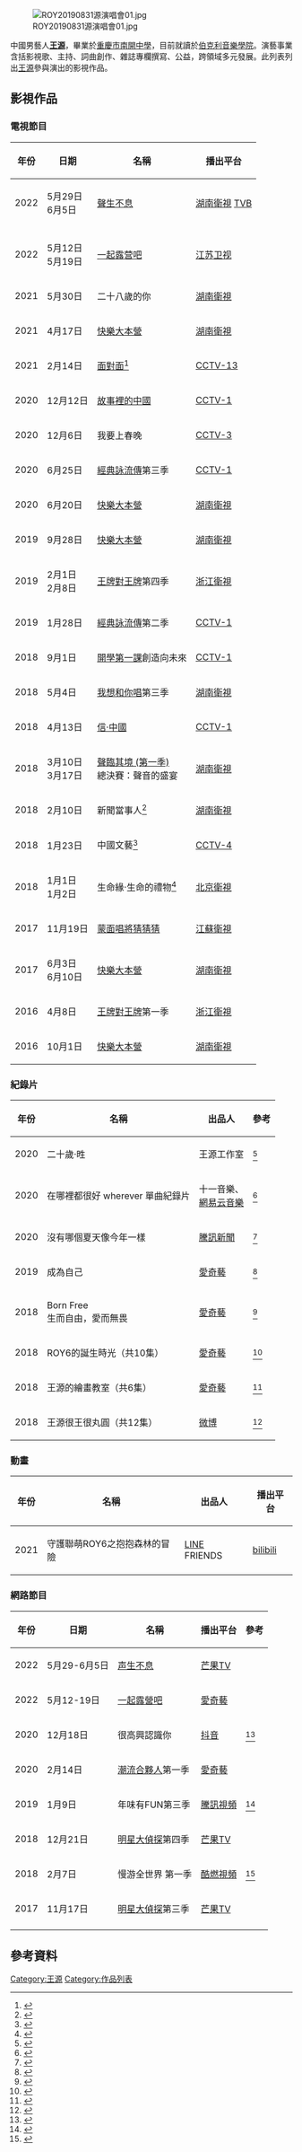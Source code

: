[[File:ROY20190831源演唱會01.jpg|thumb]]

中國男藝人'''[[王源|王源]]'''，畢業於[[重慶市南開中學|重慶市南開中學]]，目前就讀於[[伯克利音樂學院|伯克利音樂學院]]。演藝事業含括影視歌、主持、詞曲創作、雜誌專欄撰寫、公益，跨領域多元發展。此列表列出[[王源|王源]]參與演出的影視作品。

== 影視作品 ==
=== 電視節目 ===
{| class="wikitable sortable" width="50%" style=text-align:center
|- 
! 年份
! 日期
! 名稱
! 播出平台
|-
|2022
|5月29日<br>6月5日
|[[聲生不息|聲生不息]]
|[[湖南衛視|湖南衛視]] [[TVB|TVB]]
|-
|-
|2022
|5月12日<br>5月19日
|[[一起露营吧|一起露营吧]]
|[[江苏卫视|江苏卫视]]
|-
|2021
|5月30日
|二十八歲的你
|[[湖南衛視|湖南衛視]]
|-
| 2021
| 4月17日
| [[快樂大本營|快樂大本營]]
| [[湖南衛視|湖南衛視]]
|-
| 2021
| 2月14日
| [[面對面|面對面]]<ref>{{cite web |title=《面对面》 20210214|url=https://tv.cctv.com/2021/02/14/VIDEC7D1MgR4dwyg1rETH4cX210214.shtml?spm=C45404.PNkJlDGx4S3Q.EpV1fmwfnQPI.3|website=央视网|accessdate=2021-02-15}}</ref>
| [[中國中央電視台新聞頻道|CCTV-13]]
|-
| 2020
| 12月12日
| [[故事裡的中國|故事裡的中國]]
| [[中國中央電視台綜合頻道|CCTV-1]] 
|-
| 2020
| 12月6日
| 我要上春晚
| [[中國中央電視台綜藝頻道|CCTV-3]]
|-
| 2020
| 6月25日
| [[經典詠流傳|經典詠流傳]]第三季
| [[中國中央電視台綜合頻道|CCTV-1]]
|-
| 2020
| 6月20日
| [[快樂大本營|快樂大本營]]
| [[湖南衛視|湖南衛視]]
|-
| 2019
| 9月28日
| [[快樂大本營|快樂大本營]]
| [[湖南衛視|湖南衛視]]
|-
| 2019
| 2月1日<br>2月8日
| [[王牌對王牌_(真人秀)|王牌對王牌]]第四季
| [[浙江衛視|浙江衛視]]
|-
| 2019
| 1月28日
| [[經典詠流傳|經典詠流傳]]第二季
| [[中國中央電視台綜合頻道|CCTV-1]]
|-
| 2018
| 9月1日
| [[開學第一課|開學第一課]]創造向未來
| [[中國中央電視台綜合頻道|CCTV-1]] 
|-
| 2018
| 5月4日
| [[我想和你唱|我想和你唱]]第三季
| [[湖南衛視|湖南衛視]]
|-
| 2018
| 4月13日
| [[信·中國|信·中國]]
| [[中國中央電視台綜合頻道|CCTV-1]]
|-
| 2018
| 3月10日<br>3月17日
| [[聲臨其境_(第一季)|聲臨其境 (第一季)]]<br>總決賽：聲音的盛宴
| [[湖南衛視|湖南衛視]]
|-
| 2018
| 2月10日
| 新聞當事人<ref>{{cite web |title=《新聞當事人》20180210期：王源 少年初長成 People in News|url=https://www.youtube.com/watch?v=8K-Z1YErz8Y|website=【芒果TV精選頻道】|date=2018-02-10}}</ref>
| [[湖南衛視|湖南衛視]]
|-
| 2018
| 1月23日
| 中國文藝<ref>{{cite web |title=《中國文藝》 20180123 讀唱人生 朗讀者·王源談如何修煉青春|url=https://www.youtube.com/watch?v=dWspWKPysOM&t=251s|website=CCTV中文國際|date=2018-01-23}}</ref>
| [[中國中央電視台中文國際頻道|CCTV-4]]
|-
| 2018
| 1月1日<br>1月2日
| 生命緣·生命的禮物<ref>{{cite web |title=三胞胎相继患癌症，可怜妈妈拉扯租住地下室，爸爸打两份工也难支撑，看到居住环境让人心酸【生命缘之生命的礼物第一季】|url=https://www.youtube.com/watch?v=3ZfSsVb30c4|website=北京电视台生活频道 China BeijingTV Life Channel|date=2020-08-08}}</ref>
| [[北京衛視|北京衛視]]
|-
| 2017
| 11月19日
| [[蒙面唱將猜猜猜_(第二季)|蒙面唱將猜猜猜]]
| [[江蘇衛視|江蘇衛視]] 
|-
| 2017
| 6月3日<br>6月10日
| [[快樂大本營|快樂大本營]]
| [[湖南衛視|湖南衛視]] 
|-
| 2016
| 4月8日
| [[王牌對王牌_(真人秀)|王牌對王牌]]第一季
| [[浙江衛視|浙江衛視]]
|-
| 2016
| 10月1日
| [[快樂大本營|快樂大本營]]
| [[湖南衛視|湖南衛視]] 
|}

=== 紀錄片 ===
{| class="wikitable sortable" width="50%" style=text-align:center
|- 
! 年份
! 名稱
! 出品人
! 參考
|-
| 2020
| 二十歲‧甠
| 王源工作室
| <ref>{{cite web |title=纪录片《二十岁·甠》正式上线|url=https://weibo.com/tv/show/1034:4579805480288333?from=old_pc_videoshow|website=王源RoyWang工作室官博|date=2020-12-07}}</ref>
|-
| 2020
| 在哪裡都很好 wherever 單曲紀錄片
| 十一音樂、<br>[[網易云音樂|網易云音樂]]
| <ref>{{cite web |title=蔡健雅 x 王源 - 《在哪裡都很好》 wherever 單曲紀錄片|url=https://www.youtube.com/watch?v=6I-tYdgrMms|website=蔡健雅 Tanya Chua YouTube|date=2020-11-12}}</ref>
|-
| 2020
| 沒有哪個夏天像今年一樣
| [[騰訊新聞|騰訊新聞]]
| <ref>{{cite web |title=王源纪录短片《没有哪个夏天像今年一样》|url=https://v.qq.com/detail/m/mzc00200y860rpl.html|website=騰訊視頻|date=2020-01-09}}</ref>
|-
| 2019
| 成為自己
| [[愛奇藝|愛奇藝]]
| <ref>{{cite web |title=王源演唱會幕後紀錄片|url=https://tw.iqiyi.com/v_19ru86q4ek.html|website=愛奇藝|date=2019-09-12}}</ref>
|-
| 2018
| Born Free<br>生而自由，愛而無畏
| [[愛奇藝|愛奇藝]]
| <ref>{{cite web|title=獨家：王源生日演唱會全程記錄片|url=https://www.iqiyi.com/kszt/wy2018.html#curid=1629635300_d57ceae00687045fa130f808eea79947|website=愛奇藝|date=|access-date=2021-02-17|archive-date=2020-12-02|archive-url=https://web.archive.org/web/20201202223047/http://www.iqiyi.com/kszt/wy2018.html#curid=1629635300_d57ceae00687045fa130f808eea79947|dead-url=no}}</ref>
|-
| 2018
| ROY6的誕生時光（共10集）
| [[愛奇藝|愛奇藝]]
| <ref>{{cite web |title=ROY6的誕生時光 第一集 初次相遇|url=https://m.weibo.cn/p/index?containerid=23126100007581530601365505&cache_need=1&extparam=lmid--4446955054901730&luicode=10000011&lfid=231522type%3D1%26t%3D10%26q%3D%23%E7%8E%8B%E6%BA%90%E5%88%9B%E9%80%A0ROY6%23&featurecode=20000180#&video|website=王源官博|date=2018-10-15}}</ref>
|-
| 2018
| 王源的繪畫教室（共6集）
| [[愛奇藝|愛奇藝]]
| <ref>{{cite web |title=王源的繪畫教室—龍龍|url=https://m.weibo.cn/search?containerid=231522type%3D1%26t%3D10%26q%3D%23%E7%8E%8B%E6%BA%90%E7%9A%84%E7%BB%98%E7%94%BB%E6%95%99%E5%AE%A4%23&extparam=%23%E7%8E%8B%E6%BA%90%E7%9A%84%E7%BB%98%E7%94%BB%E6%95%99%E5%AE%A4%23&luicode=10000011&lfid=231522type%3D1%26t%3D10%26q%3D%23T2000%23#&video|website=ROY6_official官博|date=2018-10-25}}</ref>
|-
| 2018
| 王源很王很丸圓（共12集）
| [[微博|微博]]
| <ref>{{cite web |title=王源很王很丸圓 第二期|url=https://weibo.com/tv/show/1034:dfd834edd11723d3654e8f2bf71f312c?from=old_pc_videoshow|website=王源的秒拍视频|date=2018-06-07}}</ref>
|}

=== 動畫 ===
{| class="wikitable sortable" width="50%" style=text-align:center
|- 
! 年份
! 名稱
! 出品人
! 播出平台
|-
| 2021
| 守護聯萌ROY6之抱抱森林的冒險
| [[LINE|LINE]] FRIENDS
| [https://www.bilibili.com/bangumi/media/md28235105/ bilibili] {{Wayback|url=https://www.bilibili.com/bangumi/media/md28235105/ |date=20210921013806 }}
|}

=== 網路節目 ===
{| class="wikitable sortable" width="50%" style=text-align:center
|- 
! 年份
! 日期
! 名稱
! 播出平台
! 參考
|-
| 2022
| 5月29-6月5日
| [[声生不息|声生不息]]
| [[芒果TV|芒果TV]]
| 
|-
| 2022
| 5月12-19日
| [[一起露營吧|一起露營吧]]
| [[愛奇藝|愛奇藝]]
| 
|-
| 2020
| 12月18日
| 很高興認識你
| [[抖音|抖音]]
| <ref>{{cite web |title=很高兴认识你 第六期预告|url=https://weibo.com/tv/show/1034:4583083551162469?from=old_pc_videoshow|website=抖音直播官方|date=2020-12-18}}</ref>
|-
| 2020
| 2月14日
| [[潮流合夥人|潮流合夥人]]第一季
| [[愛奇藝|愛奇藝]]
| 
|-
| 2019
| 1月9日
| 年味有FUN第三季
| [[騰訊視頻|騰訊視頻]]
| <ref>{{cite web|title=第1期：王源在线征婚搞事情 为家人做团圆饭秀厨艺|url=https://v.qq.com/x/cover/84eblx2c919p8vx.html|website=騰訊視頻|date=|access-date=2021-02-17|archive-date=2020-11-23|archive-url=https://web.archive.org/web/20201123233505/https://v.qq.com/x/cover/84eblx2c919p8vx.html|dead-url=no}}</ref>
|-
| 2018
| 12月21日
| [[明星大偵探|明星大偵探]]第四季
| [[芒果TV|芒果TV]]
| 
|-
| 2018
| 2月7日
| 慢游全世界 第一季
| [https://krcom.cn/album/4334454003877529 酷燃視頻]
| <ref>{{cite web |title=沐光时代—慢游全世界|url=http://www.muguangshidai.com/detail.html|website=沐光时代官網|date=}}</ref>
|-
| 2017
| 11月17日
| [[明星大偵探|明星大偵探]]第三季
| [[芒果TV|芒果TV]]
| 
|-
|}

== 參考資料 ==
{{reflist|2}}

[[Category:王源|Category:王源]]
[[Category:作品列表|Category:作品列表]]